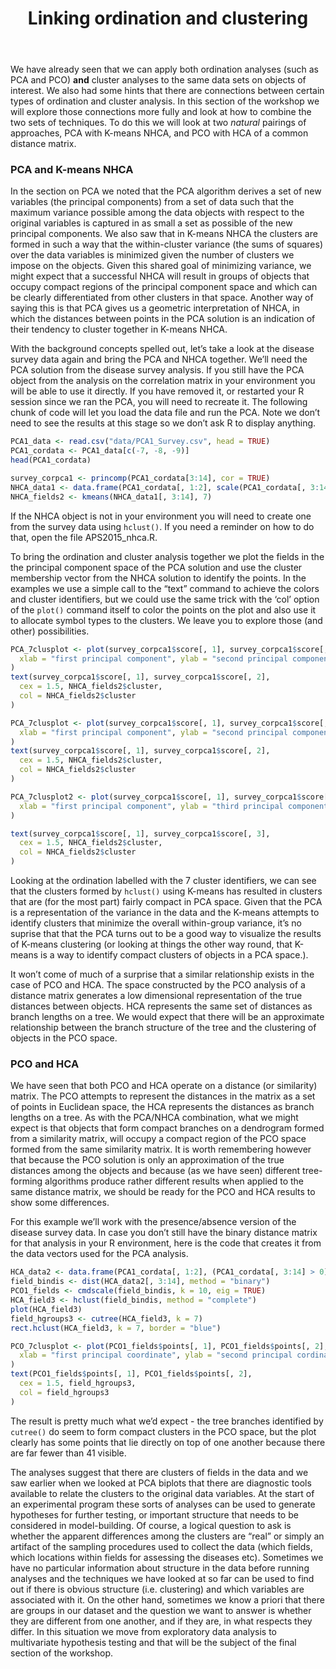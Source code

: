 % Linking ordination and clustering


We have already seen that we can apply both ordination analyses (such as PCA and PCO) **and** cluster analyses to the same data sets on objects of interest.  We also had some hints that there are connections between certain types of ordination and cluster analysis.  In this section of the workshop we will explore those connections more fully and look at how to combine the two sets of techniques.  To do this we will look at two *natural* pairings of approaches, PCA with K-means NHCA, and PCO with HCA of a common distance matrix.


### PCA and K-means NHCA

In the section on PCA we noted that the PCA algorithm derives a set of new variables (the principal components) from a set of data such that the maximum variance possible among the data objects with respect to the original variables is captured in as small a set as possible of the new principal components.  We also saw that in K-means NHCA the clusters are formed in such a way that the within-cluster variance (the sums of squares) over the data variables is minimized given the number of clusters we impose on the objects.  Given this shared goal of minimizing variance, we might expect that a successful NHCA will result in groups of objects that occupy compact regions of the principal component space and which can be clearly differentiated from other clusters in that space.  Another way of saying this is that PCA gives us a geometric interpretation of NHCA, in which the distances between points in the PCA solution is an indication of their tendency to cluster together in K-means NHCA.

With the background concepts spelled out, let's take a look at the disease survey data again and bring the PCA and NHCA together. We'll need the PCA solution from the disease survey analysis.  If you still have the PCA object from the analysis on the correlation matrix in your environment you will be able to use it directly.  If you have removed it, or restarted your R session since we ran the PCA, you will need to recreate it.  The following chunk of code will let you load the data file and run the PCA.  Note we don't need to see the results at this stage so we don't ask R to display anything.

```r
PCA1_data <- read.csv("data/PCA1_Survey.csv", head = TRUE)
PCA1_cordata <- PCA1_data[c(-7, -8, -9)]
head(PCA1_cordata)

survey_corpca1 <- princomp(PCA1_cordata[3:14], cor = TRUE)
NHCA_data1 <- data.frame(PCA1_cordata[, 1:2], scale(PCA1_cordata[, 3:14]))
NHCA_fields2 <- kmeans(NHCA_data1[, 3:14], 7)
```

If the NHCA object is not in your environment you will need to create one from the survey data using `hclust()`. If you need a reminder on how to do that, open the file APS2015_nhca.R.


To bring the ordination and cluster analysis together we plot the fields in the the principal component space of the PCA solution and use the cluster membership vector from the NHCA solution to identify the points.  In the examples we use a simple call to the  "text" command to achieve the colors and cluster identifiers, but we could use the same trick with the 'col' option of the `plot()` command itself to color the points on the plot and also use it to allocate symbol types to the clusters.  We leave you to explore those (and other) possibilities.

```r
PCA_7clusplot <- plot(survey_corpca1$score[, 1], survey_corpca1$score[, 2],
  xlab = "first principal component", ylab = "second principal component"
)
text(survey_corpca1$score[, 1], survey_corpca1$score[, 2],
  cex = 1.5, NHCA_fields2$cluster,
  col = NHCA_fields2$cluster
)

PCA_7clusplot <- plot(survey_corpca1$score[, 1], survey_corpca1$score[, 2],
  xlab = "first principal component", ylab = "second principal component"
)
text(survey_corpca1$score[, 1], survey_corpca1$score[, 2],
  cex = 1.5, NHCA_fields2$cluster,
  col = NHCA_fields2$cluster
)

PCA_7clusplot2 <- plot(survey_corpca1$score[, 1], survey_corpca1$score[, 3],
  xlab = "first principal component", ylab = "third principal component"
)

text(survey_corpca1$score[, 1], survey_corpca1$score[, 3],
  cex = 1.5, NHCA_fields2$cluster,
  col = NHCA_fields2$cluster
)
```

Looking at the ordination labelled with the 7 cluster identifiers, we can see that the clusters formed by `hclust()` using K-means has resulted in clusters that are (for the most part) fairly compact in PCA space.  Given that the PCA is a representation of the variance in the data and the K-means attempts to identify clusters that minimize the  overall within-group variance, it's no suprise that that the PCA turns out to be a  good way to visualize the results of K-means clustering (or looking at things the 
 other way round, that K-means is a way to identify compact clusters of objects in a  PCA space.).

It won't come of much of a surprise that a similar relationship exists in the case of  PCO and HCA.  The space constructed by the PCO analysis of a distance matrix generates a low dimensional representation of the true distances between objects.  HCA represents the same set of distances as branch lengths on a tree.  We would expect that there will be an approximate relationship between the branch structure of the tree and the clustering of objects in the PCO space.


### PCO and HCA

We have seen that both PCO and HCA operate on a distance (or similarity) matrix.  The PCO attempts to represent the distances in the matrix as a set of points in Euclidean space, the HCA represents the distances as branch lengths on a tree.  As with the PCA/NHCA combination, what we might expect is that objects that form compact branches on a dendrogram formed from a similarity matrix, will occupy a compact region of the PCO space formed from the same similarity matrix.  It is worth remembering however that because the PCO solution is only an approximation of the true distances among the objects and because (as we have seen) different tree-forming algorithms produce rather different results when applied to the same distance matrix, we should be ready for the PCO and HCA results to show some differences. 

For this example we'll work with the presence/absence version of the disease survey data. In case you don't still have the binary distance matrix for that analysis in your R  environment, here is the code that creates it from the data vectors used for the PCA analysis.

```r
HCA_data2 <- data.frame(PCA1_cordata[, 1:2], (PCA1_cordata[, 3:14] > 0) * 1)
field_bindis <- dist(HCA_data2[, 3:14], method = "binary")
PCO1_fields <- cmdscale(field_bindis, k = 10, eig = TRUE)
HCA_field3 <- hclust(field_bindis, method = "complete")
plot(HCA_field3)
field_hgroups3 <- cutree(HCA_field3, k = 7)
rect.hclust(HCA_field3, k = 7, border = "blue")

PCO_7clusplot <- plot(PCO1_fields$points[, 1], PCO1_fields$points[, 2],
  xlab = "first principal coordinate", ylab = "second principal cordinate"
)
text(PCO1_fields$points[, 1], PCO1_fields$points[, 2],
  cex = 1.5, field_hgroups3,
  col = field_hgroups3
)
```

The result is pretty much what we'd expect - the tree branches identified by `cutree()` do seem to form compact clusters in the PCO space, but the plot clearly has some points that lie directly on top of one another because there are far fewer than 41 visible.

The analyses suggest that there are clusters of fields in the data and we saw earlier when we looked at PCA biplots that there are diagnostic tools available to relate the clusters to the original data variables.  At the start of an experimental program these sorts of analyses can be used to generate hypotheses for further testing, or important structure that needs to be considered in model-building.  Of course, a logical question to ask is whether the apparent differences among the clusters are "real" or simply an artifact of the sampling procedures used to collect the data (which fields, which locations within fields for assessing the diseases etc).  Sometimes we have no particular information about structure in the data before running analyses and the techniques we have looked at so far can be used to find out if there is obvious structure (i.e. clustering) and which variables are associated with it.  On the other hand, sometimes we know a priori that there are groups in our dataset and the question we want to answer is whether they are different from one another, and if  they are, in what respects they differ.  In this situation we move from exploratory data analysis to multivariate hypothesis testing and that will be the subject of the final section of the workshop.





